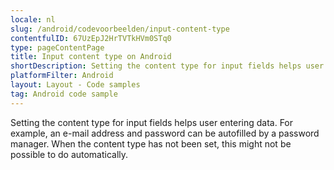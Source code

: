 ```yaml
---
locale: nl
slug: /android/codevoorbeelden/input-content-type
contentfulID: 67UzEpJ2HrTVTkHVm0STq0
type: pageContentPage
title: Input content type on Android
shortDescription: Setting the content type for input fields helps user entering data.
platformFilter: Android
layout: Layout - Code samples
tag: Android code sample
---
```


Setting the content type for input fields helps user entering data. For example, an e-mail address and password can be autofilled by a password manager. When the content type has not been set, this might not be possible to do automatically.

<CodeSample id="input-content-type" locale="nl" platform="android"/>